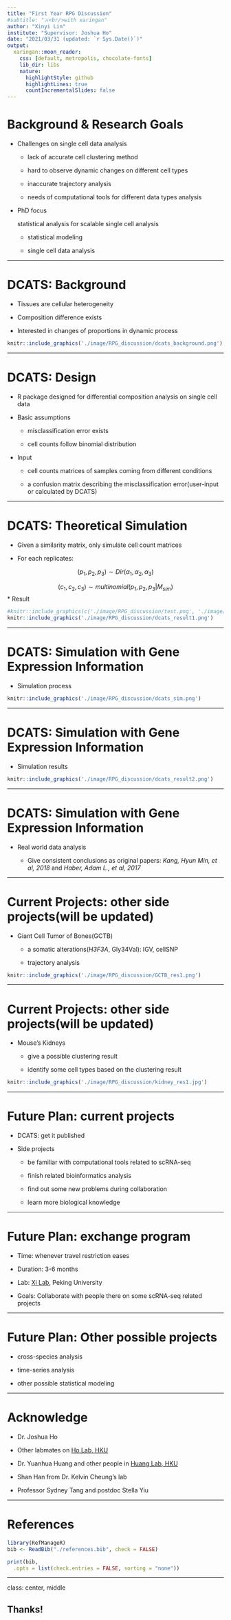 ```yaml
---
title: "First Year RPG Discussion"
#subtitle: "⚔<br/>with xaringan"
author: "Xinyi Lin"
institute: "Supervisor: Joshua Ho"
date: "2021/03/31 (updated: `r Sys.Date()`)"
output:
  xaringan::moon_reader:
    css: [default, metropolis, chocolate-fonts]
    lib_dir: libs
    nature:
      highlightStyle: github
      highlightLines: true
      countIncrementalSlides: false
---
```


# Background & Research Goals

* Challenges on single cell data analysis

  + lack of accurate cell clustering method
  
  + hard to observe dynamic changes on different cell types

  + inaccurate trajectory analysis

  + needs of computational tools for different data types analysis
  
* PhD focus

  statistical analysis for scalable single cell analysis
  
  + statistical modeling
  
  + single cell data analysis

---

# DCATS: Background

* Tissues are cellular heterogeneity

* Composition difference exists

* Interested in changes of proportions in dynamic process

```r
knitr::include_graphics('./image/RPG_discussion/dcats_background.png')
```

---

# DCATS: Design

* R package designed for differential composition analysis on single cell data

* Basic assumptions

  + misclassification error exists

  + cell counts follow binomial distribution
  
* Input

  + cell counts matrices of samples coming from different conditions
  
  + a confusion matrix describing the misclassification error(user-input or calculated by DCATS)

---

# DCATS: Theoretical Simulation

* Given a similarity matrix, only simulate cell count matrices

* For each replicates:

$$(p_1, p_2, p_3) \sim Dir(\alpha_1, \alpha_2, \alpha_3)$$

$$(c_1, c_2, c_3) \sim multinomial(p_1,p_2,p_3|M_{sim})$$
* Result

```r
#knitr::include_graphics(c('./image/RPG_discussion/test.png', './image/RPG_discussion/dcats_result1.png'))
knitr::include_graphics('./image/RPG_discussion/dcats_result1.png')
```

---

# DCATS: Simulation with Gene Expression Information

* Simulation process 

```r
knitr::include_graphics('./image/RPG_discussion/dcats_sim.png')
```

---

# DCATS: Simulation with Gene Expression Information

* Simulation results

```r
knitr::include_graphics('./image/RPG_discussion/dcats_result2.png')
```

---

# DCATS: Simulation with Gene Expression Information

* Real world data analysis

  + Give consistent conclusions as original papers:     *Kang, Hyun Min, et al, 2018* and *Haber, Adam L., et al, 2017*

---

# Current Projects: other side projects(will be updated)

* Giant Cell Tumor of Bones(GCTB)

  + a somatic alterations(*H3F3A*, Gly34Val): IGV, cellSNP
  
  + trajectory analysis
  
```r
knitr::include_graphics('./image/RPG_discussion/GCTB_res1.png')
```

---

# Current Projects: other side projects(will be updated)

* Mouse's Kidneys

  + give a possible clustering result 
  
  + identify some cell types based on the clustering result
  
```r
knitr::include_graphics('./image/RPG_discussion/kidney_res1.jpg')
```

---

# Future Plan: current projects

* DCATS: get it published

* Side projects

  + be familiar with computational tools related to scRNA-seq
  
  + finish related bioinformatics analysis
  
  + find out some new problems during collaboration
  
  + learn more biological knowledge

---

# Future Plan: exchange program

* Time: whenever travel restriction eases

* Duration: 3-6 months

* Lab: [Xi Lab](https://sph.pku.edu.cn/info/1646/4192.htm), Peking University

* Goals: Collaborate with people there on some scRNA-seq related projects

---

# Future Plan: Other possible projects

* cross-species analysis

* time-series analysis

* other possible statistical modeling

---

# Acknowledge

* Dr. Joshua Ho

* Other labmates on [Ho Lab, HKU](https://holab-hku.github.io/)

* Dr. Yuanhua Huang and other people in [Huang Lab, HKU](https://web.hku.hk/~yuanhua/)

* Shan Han from  Dr. Kelvin Cheung's lab

* Professor Sydney Tang and postdoc Stella Yiu

---

# References

```r
library(RefManageR)
bib <- ReadBib("./references.bib", check = FALSE)
```

```r
print(bib, 
  .opts = list(check.entries = FALSE, sorting = "none"))
```

---

class: center, middle

## Thanks!